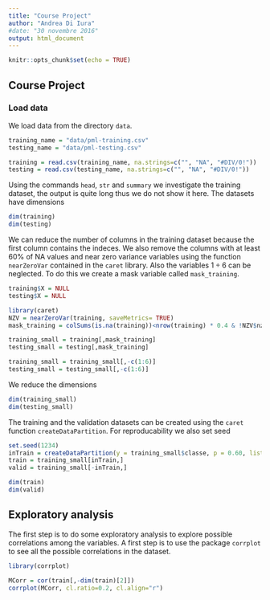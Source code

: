 ```yaml
---
title: "Course Project"
author: "Andrea Di Iura"
#date: "30 novembre 2016"
output: html_document
---
```


```r
knitr::opts_chunk$set(echo = TRUE)
```

## Course Project

### Load data

We load data from the directory `data`.

```r
training_name = "data/pml-training.csv"
testing_name = "data/pml-testing.csv"

training = read.csv(training_name, na.strings=c("", "NA", "#DIV/0!"))
testing = read.csv(testing_name, na.strings=c("", "NA", "#DIV/0!"))
```

Using the commands `head`, `str` and `summary` we investigate the training dataset, the output is quite long thus we do not show it here. The datasets have dimensions 

```r
dim(training)
dim(testing)
```

We can reduce the number of columns in the training dataset because the first column contains the indeces. We also remove the columns with at least 60% of NA values and near zero variance variables using the function `nearZeroVar` contained in the `caret` library. Also the variables $1\div6$ can be neglected. To do this we create a mask variable called `mask_training`.

```r
training$X = NULL
testing$X = NULL
```

```r
library(caret)
NZV = nearZeroVar(training, saveMetrics= TRUE)
mask_training = colSums(is.na(training))<nrow(training) * 0.4 & !NZV$nzv

training_small = training[,mask_training]
testing_small = testing[,mask_training]

training_small = training_small[,-c(1:6)]
testing_small = testing_small[,-c(1:6)]
```

We reduce the dimensions
```r
dim(training_small)
dim(testing_small)
```

The training and the validation datasets can be created using the `caret` function `createDataPartition`. For reproducability we also set seed


```r
set.seed(1234)
inTrain = createDataPartition(y = training_small$classe, p = 0.60, list=FALSE)
train = training_small[inTrain,]
valid = training_small[-inTrain,]
```
```r
dim(train)
dim(valid)
```

## Exploratory analysis

The first step is to do some exploratory analysis to explore possible correlations among the variables. A first step is to use the package `corrplot` to see all the possible correlations in the dataset.


```r
library(corrplot)

MCorr = cor(train[,-dim(train)[2]])
corrplot(MCorr, cl.ratio=0.2, cl.align="r")
```
